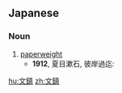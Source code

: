 ==Japanese==
{{ja-kanjitab|ぶん|ちん|yomi=on}}

===Noun===
{{ja-noun|ぶんちん}}

# [[paperweight]]
#* '''1912''', 夏目漱石, 彼岸過迄:
#*: {{ja-usex|彼は机の上にあった重い'''文鎮'''を取って、突然これで人が殺せるだろうかと尋ねた。|かれ は つくえ の うえ に あった おもい '''ぶんちん''' を とって、 とつぜん これ で ひと が ころせる だろう か と たずねた。|He picked up the heavy paperweight on top of the desk and asked out of the blue if one could kill a person with it.}}

[[hu:文鎮]]
[[zh:文鎮]]